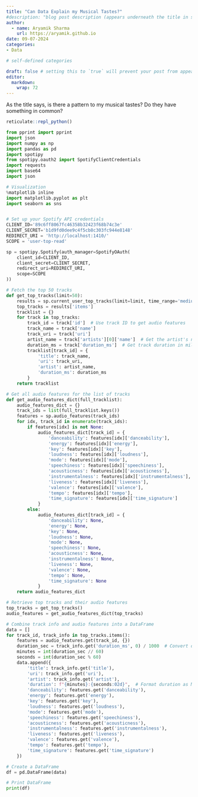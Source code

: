 ```yaml
---
title: "Can Data Explain my Musical Tastes?"
#description: "blog post description (appears underneath the title in smaller text) which is included on the listing page"
author:
  - name: Aryamik Sharma
    url: https://aryamik.github.io
date: 09-07-2024
categories: 
- Data 

# self-defined categories

draft: false # setting this to `true` will prevent your post from appearing on your listing page until you're ready!
editor: 
  markdown: 
    wrap: 72
---
```


As the title says, is there a pattern to my musical tastes? Do they have
something in common?

```r
reticulate::repl_python()
```

```python
from pprint import pprint
import json
import numpy as np
import pandas as pd
import spotipy
from spotipy.oauth2 import SpotifyClientCredentials
import requests
import base64
import json

# Visualization
%matplotlib inline
import matplotlib.pyplot as plt
import seaborn as sns 


# Set up your Spotify API credentials
CLIENT_ID='89c6ff8067fc46358b32423f68b74c3e'
CLIENT_SECRET='b1d9fd0dee9c4f5cb8c303fc944e8148'
REDIRECT_URI = 'http://localhost:1410/'
SCOPE = 'user-top-read'
```

```python
sp = spotipy.Spotify(auth_manager=SpotifyOAuth(
    client_id=CLIENT_ID,
    client_secret=CLIENT_SECRET,
    redirect_uri=REDIRECT_URI,
    scope=SCOPE
))

# Fetch the top 50 tracks
def get_top_tracks(limit=50):
    results = sp.current_user_top_tracks(limit=limit, time_range='medium_term')
    top_tracks = results['items']
    tracklist = {}
    for track in top_tracks:
        track_id = track['id']  # Use track ID to get audio features
        track_name = track['name']
        track_uri = track['uri']
        artist_name = track['artists'][0]['name']  # Get the artist's name
        duration_ms = track['duration_ms']  # Get track duration in milliseconds
        tracklist[track_id] = {
            'title': track_name,
            'uri': track_uri,
            'artist': artist_name,
            'duration_ms': duration_ms
        }
    return tracklist

# Get all audio features for the list of tracks
def get_audio_features_dict(full_tracklist):
    audio_features_dict = {}
    track_ids = list(full_tracklist.keys())
    features = sp.audio_features(track_ids)
    for idx, track_id in enumerate(track_ids):
        if features[idx] is not None:
            audio_features_dict[track_id] = {
                'danceability': features[idx]['danceability'],
                'energy': features[idx]['energy'],
                'key': features[idx]['key'],
                'loudness': features[idx]['loudness'],
                'mode': features[idx]['mode'],
                'speechiness': features[idx]['speechiness'],
                'acousticness': features[idx]['acousticness'],
                'instrumentalness': features[idx]['instrumentalness'],
                'liveness': features[idx]['liveness'],
                'valence': features[idx]['valence'],
                'tempo': features[idx]['tempo'],
                'time_signature': features[idx]['time_signature']
            }
        else:
            audio_features_dict[track_id] = {
                'danceability': None,
                'energy': None,
                'key': None,
                'loudness': None,
                'mode': None,
                'speechiness': None,
                'acousticness': None,
                'instrumentalness': None,
                'liveness': None,
                'valence': None,
                'tempo': None,
                'time_signature': None
            }
    return audio_features_dict

# Retrieve top tracks and their audio features
top_tracks = get_top_tracks()
audio_features = get_audio_features_dict(top_tracks)

# Combine track info and audio features into a DataFrame
data = []
for track_id, track_info in top_tracks.items():
    features = audio_features.get(track_id, {})
    duration_sec = track_info.get('duration_ms', 0) / 1000  # Convert duration to seconds
    minutes = int(duration_sec // 60)
    seconds = int(duration_sec % 60)
    data.append({
        'title': track_info.get('title'),
        'uri': track_info.get('uri'),
        'artist': track_info.get('artist'),
        'duration': f"{minutes}:{seconds:02d}",  # Format duration as MM:SS
        'danceability': features.get('danceability'),
        'energy': features.get('energy'),
        'key': features.get('key'),
        'loudness': features.get('loudness'),
        'mode': features.get('mode'),
        'speechiness': features.get('speechiness'),
        'acousticness': features.get('acousticness'),
        'instrumentalness': features.get('instrumentalness'),
        'liveness': features.get('liveness'),
        'valence': features.get('valence'),
        'tempo': features.get('tempo'),
        'time_signature': features.get('time_signature')
    })

# Create a DataFrame
df = pd.DataFrame(data)

# Print DataFrame
print(df)
```
